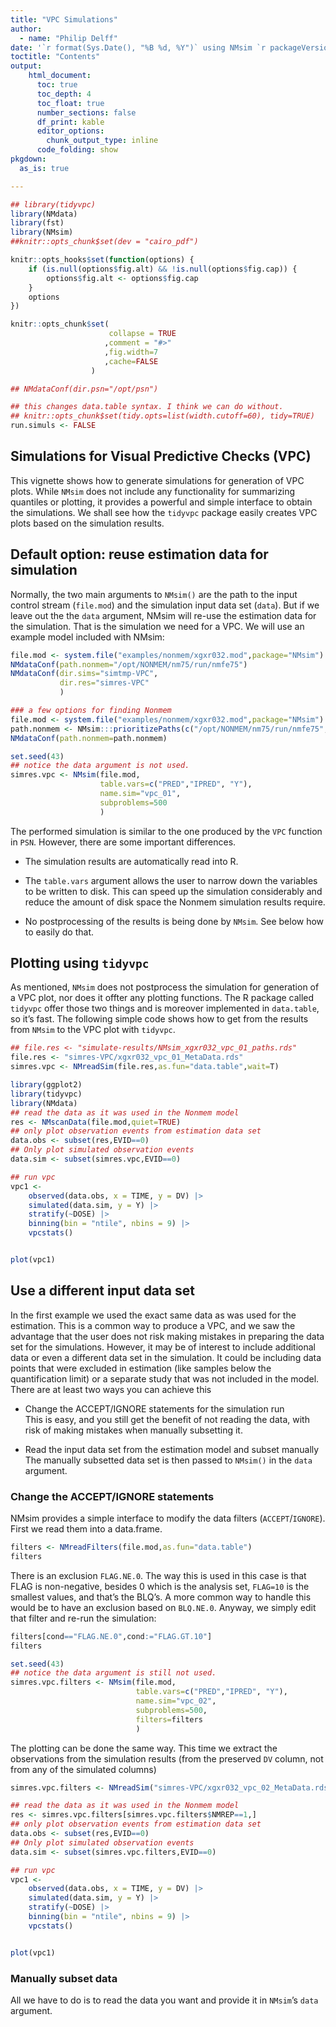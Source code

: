 ```yaml
---
title: "VPC Simulations"
author: 
  - name: "Philip Delff"
date: '`r format(Sys.Date(), "%B %d, %Y")` using NMsim `r packageVersion("NMsim")`'
toctitle: "Contents"
output:
    html_document:
      toc: true
      toc_depth: 4
      toc_float: true
      number_sections: false
      df_print: kable
      editor_options:
        chunk_output_type: inline
      code_folding: show
pkgdown:
  as_is: true

---
```



```r
## library(tidyvpc)
library(NMdata)
library(fst)
library(NMsim)
##knitr::opts_chunk$set(dev = "cairo_pdf")

knitr::opts_hooks$set(function(options) {
    if (is.null(options$fig.alt) && !is.null(options$fig.cap)) {
        options$fig.alt <- options$fig.cap
    }
    options
})

knitr::opts_chunk$set(
                      collapse = TRUE
                     ,comment = "#>"
                     ,fig.width=7
                     ,cache=FALSE
                  )

## NMdataConf(dir.psn="/opt/psn")

## this changes data.table syntax. I think we can do without.
## knitr::opts_chunk$set(tidy.opts=list(width.cutoff=60), tidy=TRUE)
run.simuls <- FALSE
```

## Simulations for Visual Predictive Checks (VPC)  
This vignette shows how to generate simulations for generation of VPC
plots. While `NMsim` does not include any functionality for summarizing quantiles or plotting, it provides a powerful and simple interface to obtain the simulations. We shall see how the `tidyvpc` package easily creates VPC plots based on the simulation results.


## Default option: reuse estimation data for simulation
Normally, the two main arguments to `NMsim()` are the path to the input
control stream (`file.mod`) and the simulation input data set
(`data`). But if we leave out the the `data` argument, NMsim will
re-use the estimation data for the simulation. That is the simulation
we need for a VPC. We will use an example model included with NMsim:

```r
file.mod <- system.file("examples/nonmem/xgxr032.mod",package="NMsim")
NMdataConf(path.nonmem="/opt/NONMEM/nm75/run/nmfe75")
NMdataConf(dir.sims="simtmp-VPC",
           dir.res="simres-VPC"
           )
```

```r
### a few options for finding Nonmem
file.mod <- system.file("examples/nonmem/xgxr032.mod",package="NMsim")
path.nonmem <- NMsim:::prioritizePaths(c("/opt/NONMEM/nm75/run/nmfe75","/opt/nonmem/nm751/run/nmfe75"))
NMdataConf(path.nonmem=path.nonmem)
```


```r
set.seed(43)
## notice the data argument is not used.
simres.vpc <- NMsim(file.mod,
                    table.vars=c("PRED","IPRED", "Y"),
                    name.sim="vpc_01",
                    subproblems=500
                    )
```

The performed simulation is similar to the one produced by the `VPC` function in `PSN`. However, there are some important differences.

* The simulation results are automatically read into R.

* The `table.vars` argument allows the user to narrow down the variables to be written to disk. This can speed up the simulation considerably and reduce the amount of disk space the Nonmem simulation results require.

* No postprocessing of the results is being done by `NMsim`. See below how to easily do that.


## Plotting using `tidyvpc`
As mentioned, `NMsim` does not postprocess the simulation for generation of a VPC plot, nor does it offter any plotting functions. The R package called `tidyvpc` offer those two things and is moreover implemented in `data.table`, so it's fast. The following simple code shows how to get from the results from `NMsim` to the VPC plot with `tidyvpc`.


```r
## file.res <- "simulate-results/NMsim_xgxr032_vpc_01_paths.rds"
file.res <- "simres-VPC/xgxr032_vpc_01_MetaData.rds"
simres.vpc <- NMreadSim(file.res,as.fun="data.table",wait=T)
```


```r
library(ggplot2)
library(tidyvpc)
library(NMdata)
## read the data as it was used in the Nonmem model
res <- NMscanData(file.mod,quiet=TRUE)
## only plot observation events from estimation data set
data.obs <- subset(res,EVID==0)
## Only plot simulated observation events
data.sim <- subset(simres.vpc,EVID==0)

## run vpc
vpc1 <-
    observed(data.obs, x = TIME, y = DV) |>
    simulated(data.sim, y = Y) |>
    stratify(~DOSE) |>
    binning(bin = "ntile", nbins = 9) |>
    vpcstats()


plot(vpc1)

```


## Use a different input data set
In the first example we used the exact same data as was used for the
estimation. This is a common way to produce a VPC, and we saw the
advantage that the user does not risk making mistakes in preparing the
data set for the simulations. However, it may be of interest to
include additional data or even a different data set in the
simulation. It could be including data points that were excluded in
estimation (like samples below the quantification limit) or a separate
study that was not included in the model.  There are at least two ways you can achieve this

- Change the ACCEPT/IGNORE statements for the simulation run  
This is easy, and you still get the benefit of not reading the data, with risk of making mistakes when manually subsetting it.

- Read the input data set from the estimation model and subset manually  
The manually subsetted data set is then passed to `NMsim()` in the `data` argument.

### Change the ACCEPT/IGNORE statements

NMsim provides a simple interface to modify the data filters (`ACCEPT`/`IGNORE`). First we read them into a data.frame.
```r
filters <- NMreadFilters(file.mod,as.fun="data.table")
filters
```
There is an exclusion `FLAG.NE.0`. The way this is used in this case is that FLAG is non-negative, besides 0 which is the analysis set, `FLAG=10` is the smallest values, and that's the BLQ's. A more common way to handle this would be to have an exclusion based on `BLQ.NE.0`. Anyway, we simply edit that filter and re-run the simulation:

```r
filters[cond=="FLAG.NE.0",cond:="FLAG.GT.10"]
filters

set.seed(43)
## notice the data argument is still not used.
simres.vpc.filters <- NMsim(file.mod,
                            table.vars=c("PRED","IPRED", "Y"),
                            name.sim="vpc_02",
                            subproblems=500,
                            filters=filters
                            )
```

The plotting can be done the same way. This time we extract the observations from the simulation results (from the preserved `DV` column, not from any of the simulated columns)

```r
simres.vpc.filters <- NMreadSim("simres-VPC/xgxr032_vpc_02_MetaData.rds")
```

```r
## read the data as it was used in the Nonmem model
res <- simres.vpc.filters[simres.vpc.filters$NMREP==1,]
## only plot observation events from estimation data set
data.obs <- subset(res,EVID==0)
## Only plot simulated observation events
data.sim <- subset(simres.vpc.filters,EVID==0)

## run vpc
vpc1 <-
    observed(data.obs, x = TIME, y = DV) |>
    simulated(data.sim, y = Y) |>
    stratify(~DOSE) |>
    binning(bin = "ntile", nbins = 9) |>
    vpcstats()


plot(vpc1)

```


### Manually subset data
All we have to do is to
read the data you want and provide it in `NMsim`'s `data` argument.


<!-- ### Make use of the cluster -->
<!-- We will repeat the same as above, but now 500 times (`subproblems`). We make -->
<!-- use of a few more arguments for efficiency. `sge` means that the jobs -->
<!-- will be sent to the cluster. The `nc` argument is now used meaning -->
<!-- only one core will be used per job. If each node on the cluster has 16 -->
<!-- cores, this could engage 500/16 ~ 32 nodes in parallel, with all jobs -->
<!-- executed at the same time. We supply the path to the Nonmem executable. With PSN this should work without specifying the Nonmem path, but PSN for some reason takes more time submitting the jobs to the cluster. If nodes are available, the following simulation should not take more than a couple of minutes to execute. -->

<!-- ```{r,eval=TRUE} -->
<!-- file.res <- "simulate-results/simpaths-vpc.rds" -->
<!-- ``` -->

<!-- ```{r,eval=FALSE} -->
<!-- set.seed(43) -->
<!-- ## notice the data argument is not used. -->
<!-- sim.vpc.sge <- NMsim(file.mod, -->
<!--                      table.vars=c("PRED","IPRED", "Y"), -->
<!--                      name.sim="vpc_01" -->
<!--                     ,subproblems=500 -->
<!--                     ,sge=TRUE -->
<!--                      ) -->

<!-- ``` -->

